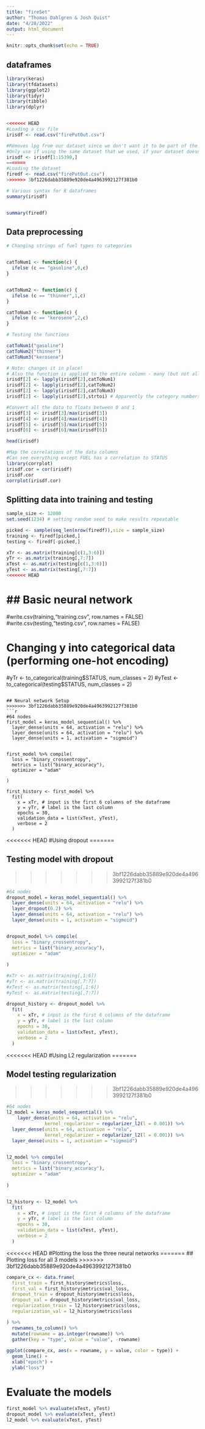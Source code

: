 ```yaml
---
title: "fireSet"
author: "Thomas Dahlgren & Josh Quist"
date: "4/28/2022"
output: html_document
---
```


```r
knitr::opts_chunk$set(echo = TRUE)
```

## dataframes 
```r
library(keras)
library(tfdatasets)
library(ggplot2)
library(tidyr)
library(tibble)
library(dplyr)


<<<<<<< HEAD
#Loading a csv file
irisdf <- read.csv("firePutOut.csv")

#Removes lpg from our dataset since we don't want it to be part of the training, it uses different parameters
#Only use if using the same dataset that we used, if your dataset doesn't have lpg do not include this line
irisdf <- irisdf[1:15390,]
=======
#Loading the dataset
firedf <- read.csv("firePutOut.csv")
>>>>>>> 3bf1226dabb35889e920de4a4963992127f381b0

# Various syntax for R dataframes
summary(irisdf)


summary(firedf)
```

## Data preprocessing

```r

# Changing strings of fuel types to categories


catToNum1 <- function(c) {
  ifelse (c == "gasoline",0,c) 
}


catToNum2 <- function(c) {
  ifelse (c == "thinner",1,c)
}

catToNum3 <- function(c) {
  ifelse (c == "kerosene",2,c)
}

# Testing the functions

catToNum1("gasoline")
catToNum2("thinner")
catToNum3("kerosene")

# Note: changes it in place! 
# Also the function is applied to the entire column - many (but not all) functions in R may be used this way
irisdf[2] <- lapply(irisdf[2],catToNum1)
irisdf[2] <- lapply(irisdf[2],catToNum2)
irisdf[2] <- lapply(irisdf[2],catToNum3)
irisdf[2] <- lapply(irisdf[2],strtoi) # Apparently the category numbers in irisdf[5] are stored as strings; convert to numbers

#Convert all the data to floats between 0 and 1
irisdf[3] <- irisdf[3]/max(irisdf[3])
irisdf[4] <- irisdf[4]/max(irisdf[4])
irisdf[5] <- irisdf[5]/max(irisdf[5])
irisdf[6] <- irisdf[6]/max(irisdf[6])

head(irisdf)

```
```r
#Map the correlations of the data columns
#Can see everything except FUEL has a correlation to STATUS
library(corrplot)
irisdf.cor = cor(irisdf)
irisdf.cor
corrplot(irisdf.cor)
```

## Splitting data into training and testing

```r
sample_size <- 12000
set.seed(1234) # setting random seed to make results repeatable

picked <- sample(seq_len(nrow(firedf)),size = sample_size)
training <- firedf[picked,]
testing <- firedf[-picked,]

xTr <- as.matrix(training[c(1,3:6)])
yTr <- as.matrix(training[,7:7])
xTest <- as.matrix(testing[c(1,3:6)])
yTest <- as.matrix(testing[,7:7])
<<<<<<< HEAD

```

## Basic neural network
=======
#write.csv(training,"training.csv", row.names = FALSE)
#write.csv(testing,"testing.csv", row.names = FALSE)


# Changing y into categorical data (performing one-hot encoding)

#yTr <- to_categorical(training$STATUS, num_classes = 2)
#yTest <- to_categorical(testing$STATUS, num_classes = 2)
```

## Neural network Setup
>>>>>>> 3bf1226dabb35889e920de4a4963992127f381b0
```r

#64 nodes
first_model = keras_model_sequential() %>%
  layer_dense(units = 64, activation = "relu") %>%
  layer_dense(units = 64, activation = "relu") %>%
  layer_dense(units = 1, activation = "sigmoid")


first_model %>% compile(
  loss = "binary_crossentropy",
  metrics = list("binary_accuracy"),
  optimizer = "adam"
  
)

first_history <- first_model %>% 
  fit(
    x = xTr, # input is the first 6 columns of the dataframe
    y = yTr, # label is the last column
    epochs = 30,
    validation_data = list(xTest, yTest),
    verbose = 2
  )
```

<<<<<<< HEAD
#Using dropout
=======

## Testing model with dropout
>>>>>>> 3bf1226dabb35889e920de4a4963992127f381b0
```r
#64 nodes
dropout_model = keras_model_sequential() %>%
  layer_dense(units = 64, activation = "relu") %>%
  layer_dropout(0.2) %>% 
  layer_dense(units = 64, activation = "relu") %>%
  layer_dense(units = 1, activation = "sigmoid")


dropout_model %>% compile(
  loss = "binary_crossentropy",
  metrics = list("binary_accuracy"),
  optimizer = "adam"
  
)

#xTr <- as.matrix(training[,1:6])
#yTr <- as.matrix(training[,7:7])
#xTest <- as.matrix(testing[,1:6])
#yTest <- as.matrix(testing[,7:7])

dropout_history <- dropout_model %>% 
  fit(
    x = xTr, # input is the first 6 columns of the dataframe
    y = yTr, # label is the last column
    epochs = 30,
    validation_data = list(xTest, yTest),
    verbose = 2
  )

```
<<<<<<< HEAD
#Using L2 regularization
=======

## Model testing regularization
>>>>>>> 3bf1226dabb35889e920de4a4963992127f381b0
```r
#64 nodes
l2_model = keras_model_sequential() %>%
    layer_dense(units = 64, activation = "relu",
              kernel_regularizer = regularizer_l2(l = 0.001)) %>%
  layer_dense(units = 64, activation = "relu",
              kernel_regularizer = regularizer_l2(l = 0.001)) %>%
  layer_dense(units = 1, activation = "sigmoid")


l2_model %>% compile(
  loss = "binary_crossentropy",
  metrics = list("binary_accuracy"),
  optimizer = "adam"
  
)


l2_history <- l2_model %>% 
  fit(
    x = xTr, # input is the first 4 columns of the dataframe
    y = yTr, # label is the last column
    epochs = 30,
    validation_data = list(xTest, yTest),
    verbose = 2
  )
```


<<<<<<< HEAD
#Plotting the loss the three neural networks
=======
## Plotting loss for all 3 models
>>>>>>> 3bf1226dabb35889e920de4a4963992127f381b0
```r
compare_cx <- data.frame(
  first_train = first_history$metrics$loss,
  first_val = first_history$metrics$val_loss,
  dropout_train = dropout_history$metrics$loss,
  dropout_val = dropout_history$metrics$val_loss,
  regularization_train = l2_history$metrics$loss,
  regularization_val = l2_history$metrics$loss

) %>%
  rownames_to_column() %>%
  mutate(rowname = as.integer(rowname)) %>%
  gather(key = "type", value = "value", -rowname)
  
ggplot(compare_cx, aes(x = rowname, y = value, color = type)) +
  geom_line() +
  xlab("epoch") +
  ylab("loss")
```

# Evaluate the models
```r
first_model %>% evaluate(xTest, yTest)
dropout_model %>% evaluate(xTest, yTest)
l2_model %>% evaluate(xTest, yTest)


```
